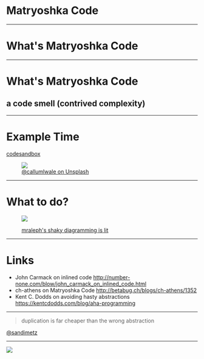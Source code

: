 

<Head>
  <title>Matryoshka Code</title>
</Head>

# Matryoshka Code

---

# What's Matryoshka Code

---

# What's Matryoshka Code

## a code smell (contrived complexity)

---


# Example Time

<Split>
  <a href="https://codesandbox.io/s/bad-matryoshka-code-dont-judge-me-its-for-education-purposes-only-2-fcpl8">
    codesandbox
  </a>

  <figure>
    <img
      src="https://source.unsplash.com/5s0MuxRGf6M/400x600"
      style={{ width: 400, height: 600 }}
    />
    <figcaption style={{ fontSize: '1rem' }}>
      <a href="https://unsplash.com/photos/5s0MuxRGf6M">
        @callumlwale on Unsplash
      </a>
    </figcaption>
  </figure>
</Split>

---

# What to do?

<figure>

![](./assets/inline-abstract.png)

<figcaption style={{ fontSize: "1rem" }}>
  <a href="https://mrale.ph/blog/2012/11/25/shaky-diagramming.html">
    mraleph's shaky diagramming is lit
  </a>
</figcaption>

</figure>

---

# Links

- John Carmack on inlined code
  http://number-none.com/blow/john_carmack_on_inlined_code.html
- ch-athens on Matryoshka Code
  http://betabug.ch/blogs/ch-athens/1352
- Kent C. Dodds on avoiding hasty abstractions
  https://kentcdodds.com/blog/aha-programming

---

<!-- tldr -->

> duplication is far cheaper than the wrong abstraction

[@sandimetz](https://twitter.com/sandimetz)

---

<!-- thanks -->

![](https://media2.giphy.com/media/l3q2wJsC23ikJg9xe/giphy.gif)


<GithubCorner href="https://github.com/hasparus/matryoshka-code" />
